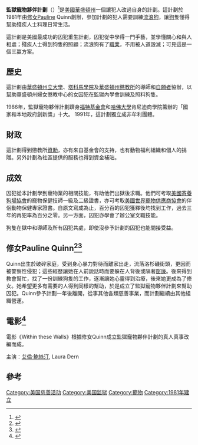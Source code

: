 '''監獄寵物夥伴計劃'''（{{lang-en|Prison Pet Partnership Program}}）<ref>{{cite web |url=http://members.tripod.com/~prisonp/ |title=Prison Pet Partnership Program |accessdate=2007-02-23 |last=Killian |first=Stacy |coauthors=Sister Pauline |archive-date=2021-03-23 |archive-url=https://web.archive.org/web/20210323170426/http://www.members.tripod.com/~prisonp/ |dead-url=no }}</ref>是[[美國|美國]][[華盛頓州|華盛頓州]]一個讓犯人改過自身的計劃。這計劃於1981年由[[修女|修女]]Pauline Quinn創辦，參加計劃的犯人需要訓練[[流浪狗|流浪狗]]，讓[[狗|狗]]隻懂得幫助殘疾人士料理日常生活。

這計劃是美國最成功的囚犯重生計劃，囚犯從中學得一門手藝，並學懂關心和與人相處；殘疾人士得到狗隻的照顧；流浪狗有了[[職業|職業]]，不用被人道毀滅；可見這是一個三赢方案。

==歷史==
這計劃由[[華盛頓州立大學|華盛頓州立大學]]、[[塔科馬學院|塔科馬學院]]及[[華盛頓州懲教所|華盛頓州懲教所]]的導師和[[義工|自願者]]協辦，以幫助華盛頓州婦女懲教中心的女囚犯在監獄內學會訓練及照料狗隻。

1986年，監獄寵物夥伴計劃躋身[[福特基金會|福特基金會]]和[[哈佛大學|哈佛大學]]肯尼迪商學院籌辦的「國家和本地政府創新獎」十大。
1991年，這計劃獨立成非牟利團體。

==財政==
這計劃得到懲教所[[贊助|資助]]，亦有來自基金會的支持，也有動物福利組織和個人的捐贈。另外計劃為社區提供的服務也得到資金補貼。

==成效==
囚犯從本計劃學到寵物業的相關技能，有助他們出獄後求職。他們可考取[[美國寄養狗場協會|美國寄養狗場協會]]的寵物保健技師一級及二級證書，亦可考取[[美國世界寵物供應商協會|美國世界寵物供應商協會]]的伴侶動物保健專家證書。自原文寫成為止，百分百的囚犯獲釋後均找到工作，過去三年的再犯率為百分之零。另一方面，囚犯亦學會了辦公室文職技能。

狗隻在獄中和導師及所有囚犯共處，即使沒參予計劃的囚犯也能間接受益。

==修女Pauline Quinn<ref>{{cite news | first=Sherry | last=Stripling | coauthors= | title=More about Sr Pauline | date= | publisher= | url=http://www.pathwaystohope.org/more.html | work=Seattle Times | pages= | accessdate=2007-02-23 | language= | archive-date=2008-10-21 | archive-url=https://web.archive.org/web/20081021053147/http://www.pathwaystohope.org/more.html | dead-url=no }}</ref><ref> {{cite web |url=http://www.neads.org/about_us/withinwalls.shtml |title=Within These Walls - Sister Pauline Quinn |accessdate=2007-02-23 |date=2006 |work=Lifetime Television |publisher=NEADS |deadurl=yes |archiveurl=https://web.archive.org/web/20071008052838/http://www.neads.org/about_us/withinwalls.shtml |archivedate=2007-10-08 }}</ref>==
Quinn出生於破碎家庭，受到身心暴力對待而離家出走，流落洛杉磯街頭，更因而被警察性侵犯；這些經歷讓她在人前說話時而要躲在人背後或隔著[[窗廉|窗廉]]。後來得到教會幫忙，找了一份訓練狗隻的工作，逐漸讓她心靈得到治療，後來她更成為了修女。她希望更多有需要的人得到同樣的幫助，於是成立了監獄寵物夥伴計劃來幫助囚犯。Quinn參予計劃一年後離開，從事其他各類慈善事業，而計劃繼續由其他組織營運。

==電影<ref>{{cite web |url=http://www.amazon.com/Within-These-Walls-Ellen-Burstyn/dp/B00006G8FE |title=Within These Walls (2001) |accessdate=2007-02-23 |publisher=Amazon.com |archive-date=2016-03-09 |archive-url=https://web.archive.org/web/20160309023746/http://www.amazon.com/Within-These-Walls-Ellen-Burstyn/dp/B00006G8FE |dead-url=no }}</ref>==
電影《Within these Walls》根據修女Quinn成立監獄寵物夥伴計劃的真人真事改編而成。

主演：[[艾倫·鮑絲汀|艾倫·鮑絲汀]], Laura Dern

==參考==
<div class='references-small'>
<references/>
</div>
[[Category:美国慈善活动|Category:美国慈善活动]]
[[Category:美国监狱|Category:美国监狱]]
[[Category:寵物|Category:寵物]]
[[Category:1981年建立|Category:1981年建立]]
